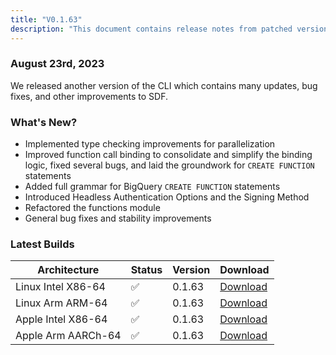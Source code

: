 ```yaml
---
title: "V0.1.63"
description: "This document contains release notes from patched version v0.1.63 of SDF."
---
```

### August 23rd, 2023

We released another version of the CLI which contains many updates, bug fixes, and other improvements to SDF.

### What's New?
- Implemented type checking improvements for parallelization
- Improved function call binding to consolidate and simplify the binding logic, fixed several bugs, and laid the groundwork for `CREATE FUNCTION` statements
- Added full grammar for BigQuery `CREATE FUNCTION` statements
- Introduced Headless Authentication Options and the Signing Method
- Refactored the functions module
- General bug fixes and stability improvements

### Latest Builds 

| Architecture           | Status | Version | Download |
| ---------------------- | ------ | ------- | -------- |
| Linux Intel X86-64     |   ✅   | 0.1.63  | [Download](https://cdn.sdf.com/releases/download/sdf-v0.1.63-x86_64-unknown-linux-musl.tar.gz) |
| Linux Arm ARM-64       |   ✅   | 0.1.63  | [Download](https://cdn.sdf.com/releases/download/sdf-v0.1.63-arm-unknown-linux-gnueabihf.tar.gz) |
| Apple Intel X86-64     |   ✅   | 0.1.63  | [Download](https://cdn.sdf.com/releases/download/sdf-v0.1.63-x86_64-apple-darwin.tar.gz) |
| Apple Arm AARCh-64     |   ✅   | 0.1.63  | [Download](https://cdn.sdf.com/releases/download/sdf-v0.1.63-aarch64-apple-darwin.tar.gz) |
